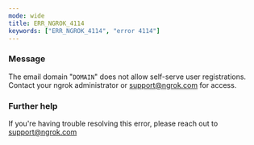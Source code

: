 ```yaml
---
mode: wide
title: ERR_NGROK_4114
keywords: ["ERR_NGROK_4114", "error 4114"]
---
```


### Message

The email domain "`DOMAIN`" does not allow self-serve user registrations. Contact your ngrok administrator or support@ngrok.com for access.

### Further help

If you're having trouble resolving this error, please reach out to [support@ngrok.com](mailto:support@ngrok.com?subject=Help%20with%20ERR_NGROK_4114)
